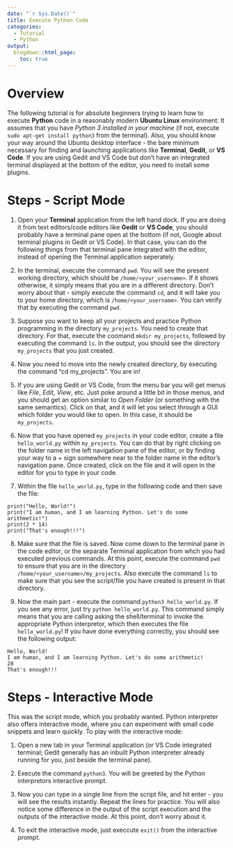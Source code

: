 ```yaml
---
date: "`r Sys.Date()`"
title: Execute Python Code
categories:
  - Tutorial
  - Python
output:
  blogdown::html_page:
    toc: true
---
```


# Overview

The following tutorial is for absolute beginners trying to learn how to execute **Python** code in a reasonably modern **Ubuntu Linux** environment. It assumes that you have *Python 3 installed in your machine* (if not, execute `sudo apt-get install python3` from the terminal). Also, you should know your way around the Ubuntu desktop interface - the bare minimum necessary for finding and launching applications like **Terminal**, **Gedit**, or **VS Code**. If you are using Gedit and VS Code but don't have an integrated terminal displayed at the bottom of the editor, you need to install some plugins. 

# Steps - Script Mode

1. Open your **Terminal** application from the left hand dock. If you are doing it from text editors/code editors like **Gedit** or **VS Code**, you should probably have a terminal pane open at the bottom (if not, Google about terminal plugins in Gedit or VS Code). In that case, you can do the following things from that terminal pane integrated with the editor, instead of opening the Terminal application seperately.

2. In the terminal, execute the command `pwd`. You will see the present working directory, which should be `/home/<your_username>`. If it shows otherwise, it simply means that you are in a different directory. Don't worry about that - simply execute the command `cd`, and it will take you to your home directory, which is `/home/<your_username>`. You can verify that by executing the command `pwd`.

3. Suppose you want to keep all your projects and practice Python programming in the directory `my_projects`. You need to create that directory. For that, execute the coomand `mkdir my_projects`, followed by executing the command `ls`. In the output, you should see the directory `my_projects` that you just created.

4. Now you need to move into the newly created directory, by executing the command "cd my_projects". You are in!

5. If you are using Gedit or VS Code, from the menu bar you will get menus like *File*, *Edit*, *View*, etc. Just poke around a little bit in those menus, and you should get an option similar to *Open Folder* (or something with the same semantics). Click on that, and it will let you select through a GUI which folder you would like to open. In this case, it should be `my_projects`. 

6. Now that you have opened `my_projects` in your code editor, create a file `hello_world.py` within `my_projects`. You can do that by right clicking on the folder name in the left navigation pane of the editor, or by finding your way to a + sign somewhere near to the folder name in the editor's navigation pane. Once created, click on the file and it will open in the editor for you to type in your code.

7. Within the file `hello_world.py`, type in the following code and then save the file:
```
print("Hello, World!")
print("I am human, and I am learning Python. Let's do some arithmetic!")
print(2 * 14)
print("That's enough!!!")
```

8. Make sure that the file is saved. Now come down to the terminal pane in the code editor, or the separate Terminal application from whch you had executed previous commands. At this point, execute the command `pwd` to ensure that you are in the directory `/home/<your_username>/my_projects`. Also execute the command `ls` to make sure that you see the script/file you have created is present in that directory.

9. Now the main part - execute the command `python3 hello_world.py`. If you see any error, just try `python hello_world.py`. This command simply means that you are calling asking the shell/terminal to invoke the appropriate Python interpretor, which then executes the file `hello_world.py`! If you have done everything correctly, you should see the following output:
```
Hello, World!
I am human, and I am learning Python. Let's do some arithmetic!
28
That's enough!!!
```

# Steps - Interactive Mode

This was the script mode, which you probably wanted. Python interpreter also offers interactive mode, where you can experiment with small code snippets and learn quickly. To play with the interactive mode:

1. Open a new tab in your Terminal application (or VS Code integrated terminal; Gedit generally has an inbuilt Python interpreter already running for you, just beside the terminal pane). 

2. Execute the command `python3`. You will be greeted by the Python interpretors interactive prompt. 

3. Now you can type in a single line from the script file, and hit enter - you will see the results instantly. Repeat the lines for practice. You will also notice some difference in the output of the script execution and the outputs of the interactive mode. At this point, don't worry about it. 

4. To exit the interactive mode, just execcute `exit()` from the interactive prompt.
